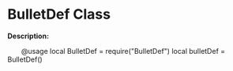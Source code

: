 
# BulletDef Class

**Description:**

&emsp;&emsp;@usage
local BulletDef = require("BulletDef")
local bulletDef = BulletDef()